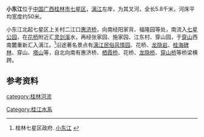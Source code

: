 {{about|广西桂林的河流|[[粤西|粤西]]流经茂名、湛江的河流|小东江 (袂花江支流)}}
'''小东江'''位于[[中国|中国]][[广西|广西]][[桂林市|桂林市]][[七星区|七星区]]，[[漓江|漓江]]左岸，为其叉河，全长5.8千米，河床平均宽度约50米。

小东江北起七星区上关村二江口[[惠济桥_(桂林)|惠济桥]]，向南经阳家背、福隆园等处，南流入[[七星公园|七星公园]]，在[[花桥_(桂林)|花桥]]附近汇[[灵剑溪|灵剑溪]]水，再经张家园、施家园、江东村、穿山园，于[[穿山景区|穿山]]西南麓重新汇入漓江。<ref>桂林七星区政府. [http://www.eguilin.org/qixing/ShowArticle.asp?ArticleID=4784 小东江] {{Wayback|url=http://www.eguilin.org/qixing/ShowArticle.asp?ArticleID=4784 |date=20120119054031 }}</ref>沿途著名景点有[[漓江民俗风情园|漓江民俗风情园]]、花桥、[[龙隐岩|龙隐岩]]、[[桂海碑林|桂海碑林]]、穿山、[[塔山_(桂林)|塔山]]等，自北向南有惠济桥、[[栖霞桥|栖霞桥]]、花桥、[[龙隐桥|龙隐桥]]、[[穿山桥|穿山桥]]等桥梁横跨。

==参考资料==
{{reflist}}

{{桂林水系}}

[[category:桂林河流|category:桂林河流]]
[[Category:桂江水系|Category:桂江水系]]
